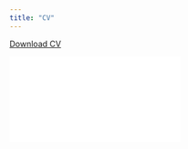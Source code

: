 ```yaml
---
title: "CV"
---
```


<a href="cv.pdf" class="download" title="Download CV as PDF">Download CV</a>			

<embed src="cv.pdf" type="application/pdf">